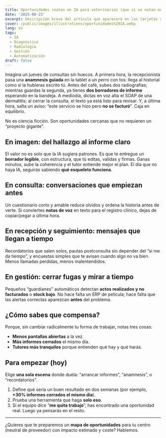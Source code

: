 ```yaml
---
title: Oportunidades reales en IA para veterinarios (que sí se notan en el día a día)
date: '2025-08-23'
excerpt: Descripción breve del artículo que aparecerá en las tarjetas y redes sociales
cover: /public/images/illustrations/oportunidades%20IA.webp
lang: es
tags:
  - IA
  - Diagnóstico
  - Radiología
  - Gestión
  - Automatización
draft: false
---
```

Imagina un jueves de consultas sin huecos. A primera hora, la recepcionista pasa una **anamnesis guiada** en la tablet a un perro con tos: llega al historial como si la hubieras escrito tú. Antes del café, subes dos radiografías; mientras guardas la segunda, ya tienes **dos borradores de informe** esperando en la bandeja. A mediodía, dictas en voz alta el SOAP de una dermatitis; al cerrar la consulta, el texto ya está listo para revisar. Y, a última hora, salta un aviso: “este servicio se hizo pero **no se facturó**”. Caja en equilibrio.

No es ciencia ficción. Son oportunidades cercanas que no requieren un “proyecto gigante”.

## En imagen: del hallazgo al informe claro
El valor no es solo que la IA sugiera patrones. Es que te entregue un **borrador legible**, con estructura, que tú editas, validas y firmas. Ganas minutos, sube la coherencia y el tutor entiende mejor el plan. El día que no haya IA, seguirás sabiendo **qué esqueleto funciona**.

## En consulta: conversaciones que empiezan antes
Un cuestionario corto y amable reduce olvidos y ordena la historia antes de verte. Si conviertes **notas de voz** en texto para el registro clínico, dejas de copiar/pegar a última hora.

## En recepción y seguimiento: mensajes que llegan a tiempo
Recordatorios que salen solos, pautas postconsulta sin depender del “si me da tiempo”, y encuestas simples que te avisan cuando algo no va bien. Menos llamadas perdidas, menos malentendidos.

## En gestión: cerrar fugas y mirar a tiempo
Pequeños “guardianes” automáticos detectan **actos realizados y no facturados** o **stock bajo**. No hace falta un ERP de película; hace falta que las alertas correctas aparezcan **antes** del problema.

## ¿Cómo sabes que compensa?
Porque, sin cambiar radicalmente tu forma de trabajar, notas tres cosas:
- **Menos pantallas abiertas** a la vez.
- **Más informes cerrados** el mismo día.
- **Tutores más tranquilos** porque entienden qué hay y qué harás.

## Para empezar (hoy)
Elige **una sola escena** donde duela: “arrancar informes”, “anamnesis”, o “recordatorios”.
1. Define qué sería un buen resultado en dos semanas (por ejemplo, **+30% informes cerrados el mismo día**).
2. Prueba una herramienta que haga **solo eso**.
3. Si el equipo dice “**me quita trabajo**”, has encontrado una oportunidad real. Luego ya pensarás en el resto.

---

¿Quieres que te preparemos un **mapa de oportunidades** para tu centro (neutral de proveedor) con impacto estimado y coste? Hablemos.
